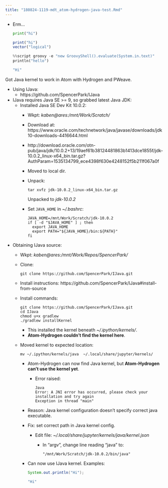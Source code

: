 ```yaml
---
title: "180824-1119-mdt_atom-hydrogen-java-test.Rmd"
---
```


- Erm...
  ```python
  print("hi")
  ```

  ```r
  print("hi")
  vector("logical")
  ```

  ```python
  %%script groovy -e "new GroovyShell().evaluate(System.in.text)"
  println("hello")
  ```

  ```java
  "Hi"
  ```

Got Java kernel to work in Atom with Hydrogen and PWeave.

- Using IJava:
  - https://github.com/SpencerPark/IJava

- IJava requires Java SE >= 9, so grabbed latest Java JDK:
  - Installed Java SE Dev Kit 10.0.2:
    - Wkpt: _kaben@ares:/mnt/Work/Scratch/_
    - Download at: https://www.oracle.com/technetwork/java/javase/downloads/jdk10-downloads-4416644.html
    - http://download.oracle.com/otn-pub/java/jdk/10.0.2+13/19aef61b38124481863b1413dce1855f/jdk-10.0.2_linux-x64_bin.tar.gz?AuthParam=1535134799_ece4398f630e4248152f5b211f067a0f
    - Moved to local dir.
    - Unpack:
      ```
      tar xvfz jdk-10.0.2_linux-x64_bin.tar.gz
      ```
      Unpacked to _jdk-10.0.2_
    - Set `JAVA_HOME` in _~/.bashrc_:
      ```
      JAVA_HOME=/mnt/Work/Scratch/jdk-10.0.2
      if [ -d "$JAVA_HOME" ] ; then
        export JAVA_HOME
        export PATH="${JAVA_HOME}/bin:${PATH}"
      fi
      ```

- Obtaining IJava source:
  - Wkpt: _kaben@ares:/mnt/Work/Repos/SpencerPark/_
  - Clone:
    ```
    git clone https://github.com/SpencerPark/IJava.git
    ```
  - Install instructions: https://github.com/SpencerPark/IJava#install-from-source
  - Install commands:
    ```
    git clone https://github.com/SpencerPark/IJava.git
    cd IJava
    chmod u+x gradlew
    ./gradlew installKernel
    ```
    - This installed the kernel beneath _~/.ipython/kernels/_.
    - **Atom-Hydrogen couldn't find the kernel here**.

  - Moved kernel to expected location:
    ```
    mv ~/.ipython/kernels/java  ~/.local/share/jupyter/kernels/
    ```
    - Atom-Hydrogen can now find Java kernel, but **Atom-Hydrogen can't use the kernel yet**.
      - Error raised:
        ```
        Java
        Error: A JNI error has occurred, please check your installation and try again
        Exception in thread "main"
        ```
    - Reason: Java kernel configuration doesn't specify correct java executable.
    - Fix: set correct path in Java kernel config.
      - Edit file: _~/.local/share/jupyter/kernels/java/kernel.json_
        - In "argv", change line reading "java" to:
          ```
          "/mnt/Work/Scratch/jdk-10.0.2/bin/java"
          ```

    - Can now use IJava kernel. Examples:
      ```java
      System.out.println("Hi");
      ```
      ```java
      "Hi"
      ```
